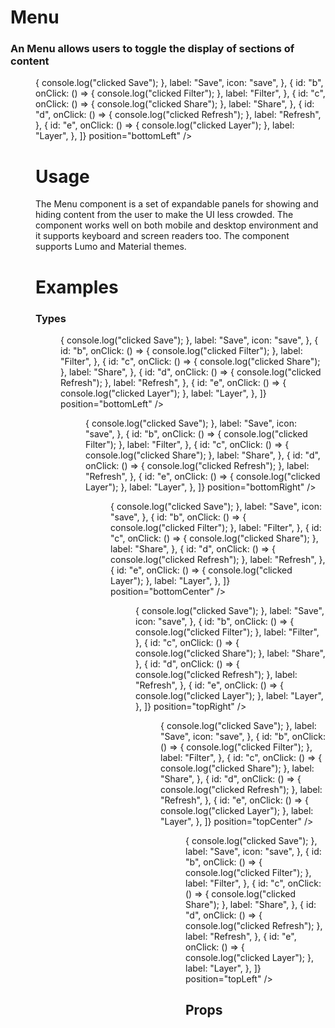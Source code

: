
<Meta title="Blocks|Menu" component={Menu} />

# Menu

### An Menu allows users to toggle the display of sections of content

<Preview withToolbar>
  <Story name="Standard">
     <Menu  data={[
  {
    id: "a",
    onClick: () => {
      console.log("clicked Save");
    },
    label: "Save",
    icon: "save",
  },
  {
    id: "b",
    onClick: () => {
      console.log("clicked Filter");
    },
    label: "Filter",
  },
  {
    id: "c",
    onClick: () => {
      console.log("clicked Share");
    },
    label: "Share",
  },
  {
    id: "d",
    onClick: () => {
      console.log("clicked Refresh");
    },
    label: "Refresh",
  },
  {
    id: "e",
    onClick: () => {
      console.log("clicked Layer");
    },
    label: "Layer",
  },
]}
 position="bottomLeft" />
  </Story>
</Preview>

# Usage

The Menu component is a set of expandable panels for showing and hiding content from the user to make the UI less crowded. The component works well on both mobile and desktop environment and it supports keyboard and screen readers too. The component supports Lumo and Material themes.

# Examples

### Types

<Preview>
  <Story name="Types">
   <Grid columns="3">
        <Menu  data={[
  {
    id: "a",
    onClick: () => {
      console.log("clicked Save");
    },
    label: "Save",
    icon: "save",
  },
  {
    id: "b",
    onClick: () => {
      console.log("clicked Filter");
    },
    label: "Filter",
  },
  {
    id: "c",
    onClick: () => {
      console.log("clicked Share");
    },
    label: "Share",
  },
  {
    id: "d",
    onClick: () => {
      console.log("clicked Refresh");
    },
    label: "Refresh",
  },
  {
    id: "e",
    onClick: () => {
      console.log("clicked Layer");
    },
    label: "Layer",
  },
]}
 position="bottomLeft" />
 <Menu  data={[
  {
    id: "a",
    onClick: () => {
      console.log("clicked Save");
    },
    label: "Save",
    icon: "save",
  },
  {
    id: "b",
    onClick: () => {
      console.log("clicked Filter");
    },
    label: "Filter",
  },
  {
    id: "c",
    onClick: () => {
      console.log("clicked Share");
    },
    label: "Share",
  },
  {
    id: "d",
    onClick: () => {
      console.log("clicked Refresh");
    },
    label: "Refresh",
  },
  {
    id: "e",
    onClick: () => {
      console.log("clicked Layer");
    },
    label: "Layer",
  },
]}
 position="bottomRight" />
 <Menu  data={[
  {
    id: "a",
    onClick: () => {
      console.log("clicked Save");
    },
    label: "Save",
    icon: "save",
  },
  {
    id: "b",
    onClick: () => {
      console.log("clicked Filter");
    },
    label: "Filter",
  },
  {
    id: "c",
    onClick: () => {
      console.log("clicked Share");
    },
    label: "Share",
  },
  {
    id: "d",
    onClick: () => {
      console.log("clicked Refresh");
    },
    label: "Refresh",
  },
  {
    id: "e",
    onClick: () => {
      console.log("clicked Layer");
    },
    label: "Layer",
  },
]}
 position="bottomCenter" />
 <Menu  data={[
  {
    id: "a",
    onClick: () => {
      console.log("clicked Save");
    },
    label: "Save",
    icon: "save",
  },
  {
    id: "b",
    onClick: () => {
      console.log("clicked Filter");
    },
    label: "Filter",
  },
  {
    id: "c",
    onClick: () => {
      console.log("clicked Share");
    },
    label: "Share",
  },
  {
    id: "d",
    onClick: () => {
      console.log("clicked Refresh");
    },
    label: "Refresh",
  },
  {
    id: "e",
    onClick: () => {
      console.log("clicked Layer");
    },
    label: "Layer",
  },
]}
 position="topRight" />
 <Menu  data={[
  {
    id: "a",
    onClick: () => {
      console.log("clicked Save");
    },
    label: "Save",
    icon: "save",
  },
  {
    id: "b",
    onClick: () => {
      console.log("clicked Filter");
    },
    label: "Filter",
  },
  {
    id: "c",
    onClick: () => {
      console.log("clicked Share");
    },
    label: "Share",
  },
  {
    id: "d",
    onClick: () => {
      console.log("clicked Refresh");
    },
    label: "Refresh",
  },
  {
    id: "e",
    onClick: () => {
      console.log("clicked Layer");
    },
    label: "Layer",
  },
]}
 position="topCenter" />
 <Menu  data={[
  {
    id: "a",
    onClick: () => {
      console.log("clicked Save");
    },
    label: "Save",
    icon: "save",
  },
  {
    id: "b",
    onClick: () => {
      console.log("clicked Filter");
    },
    label: "Filter",
  },
  {
    id: "c",
    onClick: () => {
      console.log("clicked Share");
    },
    label: "Share",
  },
  {
    id: "d",
    onClick: () => {
      console.log("clicked Refresh");
    },
    label: "Refresh",
  },
  {
    id: "e",
    onClick: () => {
      console.log("clicked Layer");
    },
    label: "Layer",
  },
]}
 position="topLeft" />
      </Grid>
  </Story>
</Preview>




## Props

<Props of={Menu} />